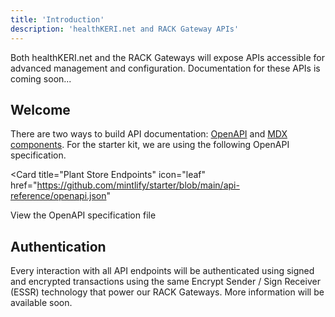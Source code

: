 ```yaml
---
title: 'Introduction'
description: 'healthKERI.net and RACK Gateway APIs'
---
```


<Note>
  Both healthKERI.net and the RACK Gateways will expose APIs accessible for advanced management and configuration.  Documentation for these APIs is coming soon...
</Note>

## Welcome

There are two ways to build API documentation: [OpenAPI](https://mintlify.com/docs/api-playground/openapi/setup) and [MDX components](https://mintlify.com/docs/api-playground/mdx/configuration). For the starter kit, we are using the following OpenAPI specification.

<Card
  title="Plant Store Endpoints"
  icon="leaf"
  href="https://github.com/mintlify/starter/blob/main/api-reference/openapi.json"
>
  View the OpenAPI specification file
</Card>

## Authentication

Every interaction with all API endpoints will be authenticated using signed and encrypted transactions using the same
Encrypt Sender / Sign Receiver (ESSR) technology that power our RACK Gateways.  More information will be available soon.


